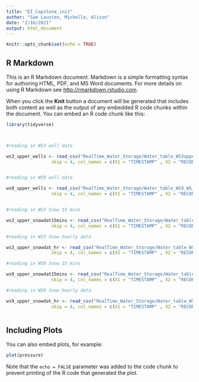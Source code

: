 ```yaml
---
title: "EI_Capstone_init"
author: "Sam Lausten, Michelle, Alison"
date: "2/16/2021"
output: html_document
---
```


```r
knitr::opts_chunk$set(echo = TRUE)
```

## R Markdown

This is an R Markdown document. Markdown is a simple formatting syntax for authoring HTML, PDF, and MS Word documents. For more details on using R Markdown see <http://rmarkdown.rstudio.com>.

When you click the **Knit** button a document will be generated that includes both content as well as the output of any embedded R code chunks within the document. You can embed an R code chunk like this:

```r
library(tidyverse)



#reading in WS3 well data

ws3_upper_wells <- read_csv("RealTime_Water_Storage/Water_table_WS3upper_WS_3Up_wells.dat",
                 skip = 4, col_names = c(X1 = "TIMESTAMP" , X2 = "RECORD", X3 ="Batt_Volt", X4= "ptemp_Max" , X5= "HB156_psi", X6= "HB156_rawdepth", X7= "HB156_depth_corr", X8= "HB156_corr_depth", X9=  "HB156_welltemp" , X10= "HB179s_psi", X11= "HB179s_rawdepth", X12=  "HB179s_depth_corr" , X13= "HB179s_corr_depth" , X14= "HB179s_welltemp" , X15= "HB176d_psi" , X16= "HB176d_rawdepth", X17= "HB176d_depth_corr" , X18= "HB176d_corr_depth", X19 = "HB176d_welltemp"))


#reading in WS9 well data

ws9_upper_wells <- read_csv("RealTime_Water_Storage/Water_table_WS9_WS_9_wells.dat",
                 skip = 4, col_names = c(X1 = "TIMESTAMP" , X2 = "RECORD", X3 ="Batt_Volt", X4= "ptemp_Max" , X5= "HB156_psi", X6= "HB156_rawdepth", X7= "HB156_depth_corr", X8= "HB156_corr_depth", X9=  "HB156_welltemp" , X10= "HB179s_psi", X11= "HB179s_rawdepth", X12=  "HB179s_depth_corr" , X13= "HB179s_corr_depth" , X14= "HB179s_welltemp" , X15= "HB176d_psi" , X16= "HB176d_rawdepth", X17= "HB176d_depth_corr" , X18= "HB176d_corr_depth", X19 = "HB176d_welltemp"))


#reading in WS3 Snow 15 mins 

ws3_upper_snowdat15mins <- read_csv("RealTime_Water_Storage/Water_table_WS3upper_WS_3Up_snowdat_15min.dat",
                 skip = 4, col_names = c(X1 = "TIMESTAMP" , X2 = "RECORD", X3 ="Batt_Volt", X4= "ptemp" , X5= "H2O_Content_1", X6= "H2O_Content_2", X7= "Avg_Period_1", X8= "Avg_Period_2", X9=  "RTD(1)" , X10= "RTD(2)", X11= "RTD(3)", X12=  "RTD(4)" , X13= "RTD(5)" , X14= "RTD(6)" , X15= "RTD(7)" , X16= "RTD(8)", X17= "RTD(9)" , X18= "Air_TempC_Avg", X19 = "Depthraw", X20= "Depthscaled"))

#reading in WS3 Snow hourly data 

ws3_upper_snowdat_hr <- read_csv("RealTime_Water_Storage/Water_table_WS3upper_WS_3Up_snowdat_hr.dat",
                 skip = 4, col_names = c(X1 = "TIMESTAMP" , X2 = "RECORD", X3 ="H2O_Content_1_Avg", X4= "H2O_Content_2_Avg", X5= "Avg_Period_1_Avg", X6= "Avg_Period_2_Avg", X7="RTD_Avg(1)", X8= "RTD_Avg(2)", X9=  "RTD_Avg(3)" , X10= "RTD_Avg(4)", X11= "RTD_Avg(5)", X12=  "RTD_Avg(6)" , X13= "RTD_Avg(7)" , X14= "RTD_Avg(8)" , X15= "RTD_Avg(9)" , X16= "Air_TempC_Avg", X17= "Depthraw_Avg" , X18= "Depthscaled_Avg"))

#reading in WS9 Snow 15 mins 

ws9_upper_snowdat15mins <- read_csv("RealTime_Water_Storage/Water_table_WS9_WS_9_snowdat_15min.dat",
                 skip = 4, col_names = c(X1 = "TIMESTAMP" , X2 = "RECORD", X3 ="Batt_Volt", X4= "ptemp" , X5= "H2O_Content_1", X6= "H2O_Content_2", X7= "Avg_Period_1", X8= "Avg_Period_2", X9=  "RTD(1)" , X10= "RTD(2)", X11= "RTD(3)", X12=  "RTD(4)" , X13= "RTD(5)" , X14= "RTD(6)" , X15= "RTD(7)" , X16= "RTD(8)", X17= "RTD(9)" , X18= "Air_TempC_Avg", X19 = "Depthraw", X20= "Depthscaled"))

#reading in WS9 Snow hourly data 

ws9_upper_snowdat_hr <- read_csv("RealTime_Water_Storage/Water_table_WS9_WS_9_snowdat_hr.dat",
                 skip = 4, col_names = c(X1 = "TIMESTAMP" , X2 = "RECORD", X3 ="H2O_Content_1_Avg", X4= "H2O_Content_2_Avg", X5= "Avg_Period_1_Avg", X6= "Avg_Period_2_Avg", X7="RTD_Avg(1)", X8= "RTD_Avg(2)", X9=  "RTD_Avg(3)" , X10= "RTD_Avg(4)", X11= "RTD_Avg(5)", X12=  "RTD_Avg(6)" , X13= "RTD_Avg(7)" , X14= "RTD_Avg(8)" , X15= "RTD_Avg(9)" , X16= "Air_TempC_Avg", X17= "Depthraw_Avg" , X18= "Depthscaled_Avg"))



```

## Including Plots

You can also embed plots, for example:

```r
plot(pressure)
```

Note that the `echo = FALSE` parameter was added to the code chunk to prevent printing of the R code that generated the plot.
